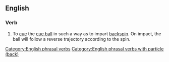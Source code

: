 {{also|screwback}}
==English==

===Verb===
{{head|en|verb|phrasal verb|head=[[screw]] back}}

# {{context|sports|billiards|snooker|pool}} To [[cue]] the [[cue ball]] in such a way as to impart [[backspin]]. On impact, the ball will follow a reverse trajectory according to the spin.

[[Category:English phrasal verbs]]
[[Category:English phrasal verbs with particle (back)]]